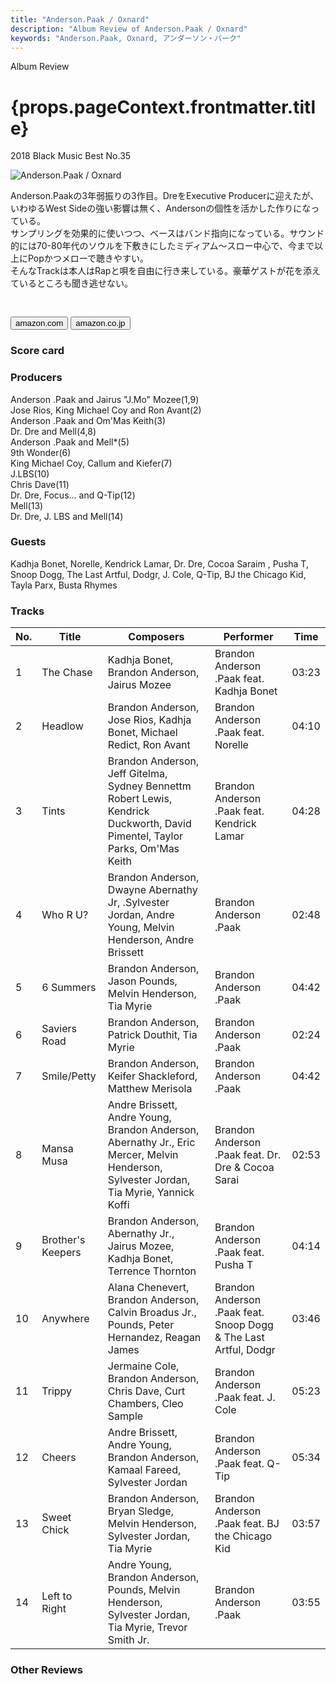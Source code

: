 ```yaml
---
title: "Anderson.Paak / Oxnard"
description: "Album Review of Anderson.Paak / Oxnard"
keywords: "Anderson.Paak, Oxnard, アンダーソン・パーク"
---
```






<p className="largeP">Album Review</p>
<h1 className="h1--no--margin">{props.pageContext.frontmatter.title}</h1>
<p className="largeP">
  <Link to="/best50/2018/">2018 Black Music Best No.35</Link>
</p>

<Row  className="image-card-group">
	<Column colMd={"3"} colLg={"4"} noGutterMdLeft="">
       <ImageCard>

![Anderson.Paak / Oxnard](../../images/cd/andersonpaak3L.jpg)

</ImageCard>
	</Column>
	<Column colMd={"4"} colLg={"8"} noGutterMdLeft="">
		<p>
			Anderson.Paakの3年弱振りの3作目。DreをExecutive Producerに迎えたが、いわゆるWest Sideの強い影響は無く、Andersonの個性を活かした作りになっている。
			<br/>サンプリングを効果的に使いつつ、ベースはバンド指向になっている。サウンド的には70-80年代のソウルを下敷きにしたミディアム～スロー中心で、今まで以上にPopかつメローで聴きやすい。
			<br/>そんなTrackは本人はRapと唄を自由に行き来している。豪華ゲストが花を添えているところも聞き逃せない。
		</p>
    	<div>
		 		<Button className="button-right-mergin"  href="https://amzn.to/2B4MqYP" kind="primary" size="small" renderIcon={ArrowUpRight24}>
   	  		amazon.com
    	 	</Button>
	 			<Button className="button-right-mergin"  href="https://amzn.to/2YrfouF" kind="secondary" size="small" renderIcon={ArrowUpRight24}>
     			amazon.co.jp
     		</Button>
	 			&nbsp;
			<a style="display:inline-block;overflow:hidden;background:url(https://linkmaker.itunes.apple.com/ja-jp/lockup.svg?releaseDate=2018-11-16&kind=album&bubble=apple_music&style=mono-black) no-repeat;width:170px;height:45px;" href="https://geo.music.apple.com/jp/album/oxnard/1439982774?mt=1&app=music&ls=1&at=11lcug"></a>
		</div>
	</Column>
</Row>
<Row >
	<Column colMd={"4"} colLg={"4"} noGutterMdLeft="">
		<div>
  		<h3>Score card</h3>
			<SliderJS1 value="4" />
  		<SliderJS2 value="1" />
			<SliderJS3 value="1" />
  		<SliderJS4 value="9" />
		</div>
	</Column>
	<Column colMd={"4"} colLg={"8"} noGutterMdLeft="">
		<div>
			<h3>Producers</h3>
			<p>
				Anderson .Paak and Jairus "J.Mo" Mozee(1,9)
				<br/>Jose Rios, King Michael Coy and Ron Avant(2)
				<br/>Anderson .Paak and Om'Mas Keith(3)
				<br/>Dr. Dre and Mell(4,8)
				<br/>Anderson .Paak and Mell*(5)
				<br/>9th Wonder(6)
				<br/>King Michael Coy, Callum and Kiefer(7)
				<br/>J.LBS(10)
				<br/>Chris Dave(11)
				<br/>Dr. Dre, Focus... and Q-Tip(12)
				<br/>Mell(13)
				<br/>Dr. Dre, J. LBS and Mell(14)
			</p>
			<h3>Guests</h3>
			<p>
				Kadhja Bonet, Norelle, Kendrick Lamar, Dr. Dre, Cocoa Saraim , Pusha T, Snoop Dogg, The Last Artful, Dodgr, J. Cole, Q-Tip, BJ the Chicago Kid, Tayla Parx, Busta Rhymes
			</p>
		</div>
	</Column>
</Row>

<h3>Tracks</h3>

| No. | Title             | Composers                                                                                                                               | Performer                                                        | Time  |
| --- | ----------------- | --------------------------------------------------------------------------------------------------------------------------------------- | ---------------------------------------------------------------- | ----- |
| 1   | The Chase         | Kadhja Bonet, Brandon Anderson, Jairus Mozee                                                                                            | Brandon Anderson .Paak feat. Kadhja Bonet                        | 03:23 |
| 2   | Headlow           | Brandon Anderson, Jose Rios, Kadhja Bonet, Michael Redict, Ron Avant                                                                    | Brandon Anderson .Paak feat. Norelle                             | 04:10 |
| 3   | Tints             | Brandon Anderson, Jeff Gitelma, Sydney Bennettm Robert Lewis, Kendrick Duckworth, David Pimentel, Taylor Parks, Om'Mas Keith            | Brandon Anderson .Paak feat. Kendrick Lamar                      | 04:28 |
| 4   | Who R U?          | Brandon Anderson, Dwayne Abernathy Jr, .Sylvester Jordan, Andre Young, Melvin Henderson, Andre Brissett                                 | Brandon Anderson .Paak                                           | 02:48 |
| 5   | 6 Summers         | Brandon Anderson, Jason Pounds, Melvin Henderson, Tia Myrie                                                                             | Brandon Anderson .Paak                                           | 04:42 |
| 6   | Saviers Road      | Brandon Anderson, Patrick Douthit, Tia Myrie                                                                                            | Brandon Anderson .Paak                                           | 02:24 |
| 7   | Smile/Petty       | Brandon Anderson, Keifer Shackleford, Matthew Merisola                                                                                  | Brandon Anderson .Paak                                           | 04:42 |
| 8   | Mansa Musa        | Andre Brissett, Andre Young, Brandon Anderson, Abernathy Jr., Eric Mercer, Melvin Henderson, Sylvester Jordan, Tia Myrie, Yannick Koffi | Brandon Anderson .Paak feat. Dr. Dre & Cocoa Sarai               | 02:53 |
| 9   | Brother's Keepers | Brandon Anderson, Abernathy Jr., Jairus Mozee, Kadhja Bonet, Terrence Thornton                                                          | Brandon Anderson .Paak feat. Pusha T                             | 04:14 |
| 10  | Anywhere          | Alana Chenevert, Brandon Anderson, Calvin Broadus Jr., Pounds, Peter Hernandez, Reagan James                                            | Brandon Anderson .Paak feat. Snoop Dogg & The Last Artful, Dodgr | 03:46 |
| 11  | Trippy            | Jermaine Cole, Brandon Anderson, Chris Dave, Curt Chambers, Cleo Sample                                                                 | Brandon Anderson .Paak feat. J. Cole                             | 05:23 |
| 12  | Cheers            | Andre Brissett, Andre Young, Brandon Anderson, Kamaal Fareed, Sylvester Jordan                                                          | Brandon Anderson .Paak feat. Q-Tip                               | 05:34 |
| 13  | Sweet Chick       | Brandon Anderson, Bryan Sledge, Melvin Henderson, Sylvester Jordan, Tia Myrie                                                           | Brandon Anderson .Paak feat. BJ the Chicago Kid                  | 03:57 |
| 14  | Left to Right     | Andre Young, Brandon Anderson, Pounds, Melvin Henderson, Sylvester Jordan, Tia Myrie, Trevor Smith Jr.                                  | Brandon Anderson .Paak                                           | 03:55 |

<h3>Other Reviews</h3>

<Row>
  <Column colMd={3} colLg={3} noGutterMdLeft>
    <Review1 />
  </Column>
  <Column colMd={3} colLg={3} noGutterMdLeft>
    <Review2 />
  </Column>
</Row>

<Row>
  <Column colMd={3} colLg={3} noGutterMdLeft>
    <Review3 />
  </Column>
</Row>

